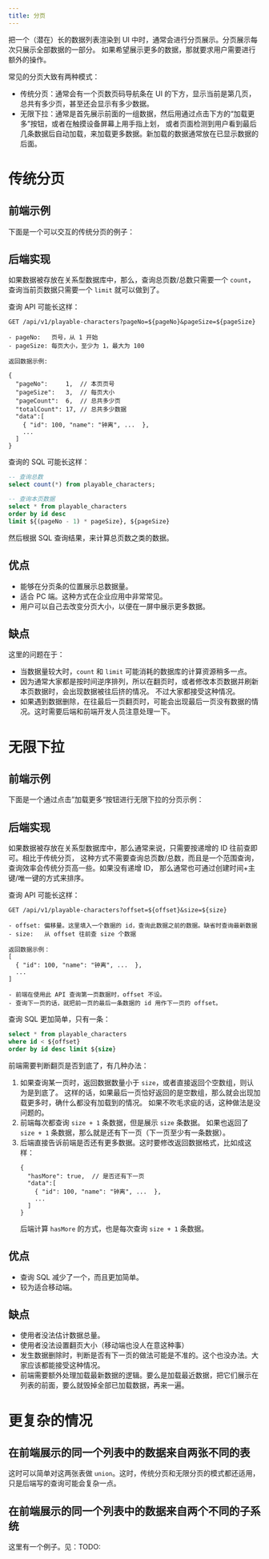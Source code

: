 ```yaml
---
title: 分页
---
```



把一个（潜在）长的数据列表渲染到 UI 中时，通常会进行分页展示。分页展示每次只展示全部数据的一部分。
如果希望展示更多的数据，那就要求用户需要进行额外的操作。

常见的分页大致有两种模式：

- 传统分页：通常会有一个页数页码导航条在 UI 的下方，显示当前是第几页，总共有多少页，甚至还会显示有多少数据。
- 无限下拉：通常是首先展示前面的一组数据，然后用通过点击下方的“加载更多”按钮，或者在触摸设备屏幕上用手指上划，
  或者页面检测到用户看到最后几条数据后自动加载，来加载更多数据。新加载的数据通常放在已显示数据的后面。

# 传统分页

## 前端示例

下面是一个可以交互的传统分页的例子：

<ClassicPagination />

## 后端实现

如果数据被存放在关系型数据库中，那么，查询总页数/总数只需要一个 `count`，
查询当前页数据只需要一个 `limit` 就可以做到了。

查询 API 可能长这样：

```
GET /api/v1/playable-characters?pageNo=${pageNo}&pageSize=${pageSize}

- pageNo:   页号，从 1 开始
- pageSize: 每页大小，至少为 1，最大为 100

返回数据示例:

{
  "pageNo":     1,  // 本页页号
  "pageSize":   3,  // 每页大小
  "pageCount":  6,  // 总共多少页
  "totalCount": 17, // 总共多少数据
  "data":[
    { "id": 100, "name": "钟离", ...  },
    ...
  ]
}
```

查询的 SQL 可能长这样：

```SQL
-- 查询总数
select count(*) from playable_characters;

-- 查询本页数据
select * from playable_characters
order by id desc
limit ${(pageNo - 1) * pageSize}, ${pageSize}
```

然后根据 SQL 查询结果，来计算总页数之类的数据。

## 优点

- 能够在分页条的位置展示总数据量。
- 适合 PC 端。这种方式在企业应用中非常常见。
- 用户可以自己去改变分页大小，以便在一屏中展示更多数据。

## 缺点

这里的问题在于：

- 当数据量较大时，`count` 和 `limit` 可能消耗的数据库的计算资源稍多一点。
- 因为通常大家都是按时间逆序排列，所以在翻页时，或者修改本页数据并刷新本页数据时，会出现数据被往后挤的情况。
  不过大家都接受这种情况。
- 如果遇到数据删除，在往最后一页翻页时，可能会出现最后一页没有数据的情况。这时需要后端和前端开发人员注意处理一下。

# 无限下拉

## 前端示例

下面是一个通过点击”加载更多“按钮进行无限下拉的分页示例：

<InfinitePagination />

## 后端实现

如果数据被存放在关系型数据库中，那么通常来说，只需要按递增的 ID 往前查即可。相比于传统分页，
这种方式不需要查询总页数/总数，而且是一个范围查询，查询效率会传统分页高一些。如果没有递增 ID，
那么通常也可通过创建时间+主键/唯一键的方式来排序。

查询 API 可能长这样：

```
GET /api/v1/playable-characters?offset=${offset}&size=${size}

- offset: 偏移量。这里填入一个数据的 id，查询此数据之前的数据。缺省时查询最新数据
- size:   从 offset 往前查 size 个数据

返回数据示例：
[
  { "id": 100, "name": "钟离", ...  },
  ...
]

- 前端在使用此 API 查询第一页数据时，offset 不设。
- 查询下一页的话，就把前一页的最后一条数据的 id 用作下一页的 offset。
```

查询 SQL 更加简单，只有一条：

```SQL
select * from playable_characters
where id < ${offset}
order by id desc limit ${size}
```

前端需要判断翻页是否到底了，有几种办法：

1. 如果查询某一页时，返回数据数量小于 `size`，或者直接返回个空数组，则认为是到底了。
   这样的话，如果最后一页恰好返回的是空数组，那么就会出现加载更多时，确什么都没有加载到的情况。
   如果不吹毛求疵的话，这种做法是没问题的。
2. 前端每次都查询 `size + 1` 条数据，但是展示 `size` 条数据。
   如果也返回了 `size + 1` 条数据，那么就是还有下一页（下一页至少有一条数据）。
3. 后端直接告诉前端是否还有更多数据。这时要修改返回数据格式，比如成这样：
   ```
   {
     "hasMore": true,  // 是否还有下一页
     "data":[
       { "id": 100, "name": "钟离", ...  },
       ...
     ]
   }
   ```
   后端计算 `hasMore` 的方式，也是每次查询 `size + 1` 条数据。

## 优点

- 查询 SQL 减少了一个，而且更加简单。
- 较为适合移动端。

## 缺点

- 使用者没法估计数据总量。
- 使用者没法设置翻页大小（移动端也没人在意这种事）
- 发生数据删除时，判断是否有下一页的做法可能是不准的。这个也没办法。大家应该都能接受这种情况。
- 前端需要额外处理加载最新数据的逻辑。要么是加载最近数据，把它们展示在列表的前面，要么就毁掉全部已加载数据，再来一遍。

# 更复杂的情况

## 在前端展示的同一个列表中的数据来自两张不同的表

这时可以简单对这两张表做 `union`。这时，传统分页和无限分页的模式都还适用，只是后端写的查询可能会复杂一点。

## 在前端展示的同一个列表中的数据来自两个不同的子系统

这里有一个例子。见：TODO:
